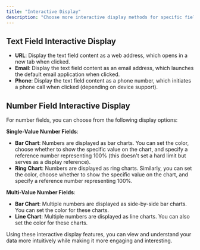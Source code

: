 ```yaml
---
title: "Interactive Display"
description: "Choose more interactive display methods for specific fields to enhance data readability and operability."
---
```


## Text Field Interactive Display

* **URL**: Display the text field content as a web address, which opens in a new tab when clicked.
* **Email**: Display the text field content as an email address, which launches the default email application when clicked.
* **Phone**: Display the text field content as a phone number, which initiates a phone call when clicked (depending on device support).

## Number Field Interactive Display

For number fields, you can choose from the following display options:

**Single-Value Number Fields**:

* **Bar Chart**: Numbers are displayed as bar charts. You can set the color, choose whether to show the specific value on the chart, and specify a reference number representing 100% (this doesn't set a hard limit but serves as a display reference).
* **Ring Chart**: Numbers are displayed as ring charts. Similarly, you can set the color, choose whether to show the specific value on the chart, and specify a reference number representing 100%.

**Multi-Value Number Fields**:

* **Bar Chart**: Multiple numbers are displayed as side-by-side bar charts. You can set the color for these charts.
* **Line Chart**: Multiple numbers are displayed as line charts. You can also set the color for these charts.

Using these interactive display features, you can view and understand your data more intuitively while making it more engaging and interesting.
